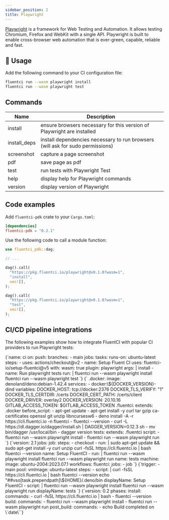 ```yaml
---
sidebar_position: 2
title: Playwright
---
```


[Playwright](https://playwright.dev/) is a framework for Web Testing and Automation. It allows testing Chromium, Firefox and WebKit with a single API. Playwright is built to enable cross-browser web automation that is ever-green, capable, reliable and fast.

## 🚀 Usage

Add the following command to your CI configuration file:

```bash
fluentci run --wasm playwright install
fluentci run --wasm playwright test
```

## Commands

| Name         | Description                                                                    |
| ------------ | ------------------------------------------------------------------------------ |
| install      | ensure browsers necessary for this version of Playwright are installed         |
| install_deps | install dependencies necessary to run browsers (will ask for sudo permissions) |
| screenshot   | capture a page screenshot                                                      |
| pdf          | save page as pdf                                                               |
| test         | run tests with Playwright Test                                                 |
| help         | display help for Playwright commands                                           |
| version      | display version of Playwright                                                  |

## Code examples

Add `fluentci-pdk` crate to your `Cargo.toml`:

```toml
[dependencies]
fluentci-pdk = "0.2.1"
```

Use the following code to call a module function:

```rust
use fluentci_pdk::dag;

// ...

dag().call(
  "https://pkg.fluentci.io/playwright@v0.1.0?wasm=1",
  "install",
  vec![],
);

dag().call(
  "https://pkg.fluentci.io/playwright@v0.1.0?wasm=1",
  "test",
  vec![],
);
```

## CI/CD pipeline integrations

The following examples show how to integrate FluentCI with popular CI providers to run Playwright tests:


<Tabs>
  <TabItem value="gha" label="Github Actions">
    <CodeBlock language="yaml" title="ci.yml">
      {`name: ci
on:
  push:
    branches:
      - main
jobs:
  tasks:
    runs-on: ubuntu-latest
    steps:
      - uses: actions/checkout@v2
      - name: Setup Fluent CI
        uses: fluentci-io/setup-fluentci@v5
        with:
          wasm: true
          plugin: playwright 
          args: |
            install
      - name: Run playwright tests
        run: |
          fluentci run --wasm playwright install
          fluentci run --wasm playwright test  
        `}
    </CodeBlock>
  </TabItem>
  <TabItem value="gitlab" label="GitLab CI">
    <CodeBlock language="yaml" title=".gitlab-ci.yml">
      {`
.docker:
  image: denoland/deno:debian-1.42.4
  services:
    - docker:\${DOCKER_VERSION}-dind
  variables:
    DOCKER_HOST: tcp://docker:2376
    DOCKER_TLS_VERIFY: "1"
    DOCKER_TLS_CERTDIR: /certs
    DOCKER_CERT_PATH: /certs/client
    DOCKER_DRIVER: overlay2
    DOCKER_VERSION: 20.10.16
    GITLAB_ACCESS_TOKEN: $GITLAB_ACCESS_TOKEN
.fluentci:
  extends: .docker
  before_script:
    - apt-get update
    - apt-get install -y curl tar gzip ca-certificates openssl git unzip libncursesw6
    - deno install -A -r https://cli.fluentci.io -n fluentci 
    - fluentci --version 
    - curl -L https://dl.dagger.io/dagger/install.sh | DAGGER_VERSION=0.12.3 sh 
    - mv bin/dagger /usr/local/bin 
    - dagger version
tests:
  extends: .fluentci
  script:
    - fluentci run --wasm playwright install 
    - fluentci run --wasm playwright  run
`}

</CodeBlock>
</TabItem>
<TabItem value="circleci" label="Circle CI">
<CodeBlock language="yaml" title=".circleci/config.yml">
{`version: 2.1
jobs:
  job:
    steps:
      - checkout
      - run: |
          sudo apt-get update && sudo apt-get install -y curl unzip
          curl -fsSL https://cli.fluentci.io | bash
          fluentci --version
        name: Setup FluentCI
      - run: |
          fluentci run --wasm playwright install
          fluentci run --wasm playwright  run
        name: tests
    machine:
      image: ubuntu-2004:2023.07.1
workflows:
  fluentci:
    jobs:
      - job
`}
</CodeBlock>
</TabItem>
<TabItem value="azure" label="Azure Pipelines">
<CodeBlock language="yaml" title="azure-pipelines.yml">
{`trigger:
  - main
pool:
  vmImage: ubuntu-latest
steps:
  - script: |
      curl -fsSL https://cli.fluentci.io | bash
      fluentci --version
      echo "##vso[task.prependpath]\${HOME}/.deno/bin
    displayName: Setup FluentCI
  - script: |
      fluentci run --wasm playwright install
      fluentci run --wasm playwright  run
    displayName: tests
`}
</CodeBlock>
</TabItem>
<TabItem value="aws" label="AWS CodePipeline">
<CodeBlock language="yaml" title="buildspec.yml">
{`version: 0.2
phases:
  install:
    commands:
      - curl -fsSL https://cli.fluentci.io | bash
      - fluentci --version
  build:
    commands:
      - fluentci run --wasm playwright install
      - fluentci run --wasm playwright  run
  post_build:
    commands:
      - echo Build completed on \`date\``}
</CodeBlock>
</TabItem>
</Tabs>
